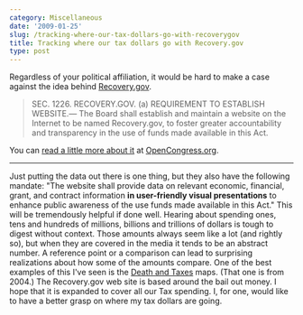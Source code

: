 ```yaml
---
category: Miscellaneous
date: '2009-01-25'
slug: /tracking-where-our-tax-dollars-go-with-recoverygov
title: Tracking where our tax dollars go with Recovery.gov
type: post
---
```



Regardless of your political affiliation, it would be hard to make
a case against the idea behind
[Recovery.gov](http://recovery.gov/).
> SEC. 1226. RECOVERY.GOV. (a) REQUIREMENT TO ESTABLISH WEBSITE.— The
> Board shall establish and maintain a website on the Internet to be
> named Recovery.gov, to foster greater accountability and
> transparency in the use of funds made available in this Act.

You can
[read a little more about it](http://www.opencongress.org/articles/view/819-Recovery-gov)
at [OpenCongress.org](http://www.opencongress.org/).

* * * * *

Just putting the data out there is one thing, but they also have
the following mandate: "The website shall provide data on relevant
economic, financial, grant, and contract information
**in user-friendly visual presentations** to enhance public
awareness of the use funds made available in this Act." This will
be tremendously helpful if done well. Hearing about spending ones,
tens and hundreds of millions, billions and trillions of dollars is
tough to digest without context. Those amounts always seem like a
lot (and rightly so), but when they are covered in the media it
tends to be an abstract number. A reference point or a comparison
can lead to surprising realizations about how some of the amounts
compare. One of the best examples of this I've seen is the
[Death and Taxes](http://forever.broked.net/~jason/images/Death_and_Taxes_____.jpg)
maps. (That one is from 2004.) The Recovery.gov web site is based
around the bail out money. I hope that it is expanded to cover all
our Tax spending. I, for one, would like to have a better grasp on
where my tax dollars are going.